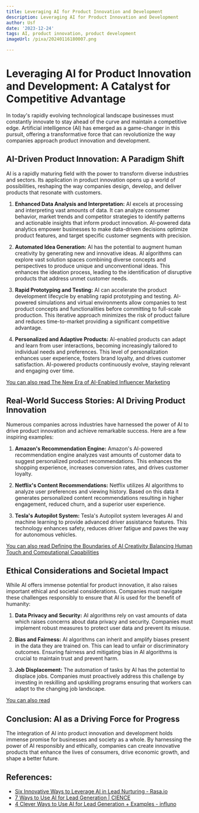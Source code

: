 ```yaml
---
title: Leveraging AI for Product Innovation and Development
description: Leveraging AI for Product Innovation and Development
author: Usf
date: '2023-12-24'
tags: AI, product innovation, product development
imageUrl: /pixa/20240116180007.png

---
```

# Leveraging AI  for Product Innovation and Development: A Catalyst for Competitive Advantage

In today's rapidly evolving technological landscape businesses must constantly innovate to stay  ahead of the curve  and maintain a competitive  edge. Artificial intelligence (AI)  has emerged as  a game-changer in this pursuit, offering a transformative force  that can revolutionize the way companies approach product  innovation and development.

## AI-Driven Product Innovation: A Paradigm Shift

AI  is  a rapidly maturing field with the power to transform diverse industries and sectors. Its application in product innovation opens up a world of possibilities, reshaping the way companies design, develop, and deliver products that resonate with customers.

1. **Enhanced Data Analysis and  Interpretation:** AI  excels at processing and interpreting vast  amounts of data. It can analyze consumer behavior, market  trends and competitor strategies to identify patterns and actionable insights that inform product innovation. AI-powered data analytics empower businesses to make data-driven decisions optimize product features, and  target specific customer segments  with precision.

2. **Automated Idea  Generation:** AI has the potential to augment human creativity by generating new and innovative ideas. AI algorithms can  explore  vast  solution spaces combining diverse concepts and  perspectives to produce unique and unconventional  ideas. This enhances the ideation process, leading to the  identification of disruptive products that address unmet customer  needs.

3. **Rapid Prototyping and Testing:** AI can  accelerate the product development lifecycle by enabling rapid prototyping and testing. AI-powered simulations and virtual environments allow companies to test product concepts  and functionalities before committing to full-scale production. This iterative approach minimizes the risk of product failure and reduces time-to-market providing a significant competitive advantage.

4.  **Personalized and Adaptive Products:**  AI-enabled products can adapt and  learn from user interactions, becoming increasingly tailored to individual needs  and preferences. This level of  personalization enhances user experience, fosters brand loyalty, and drives customer satisfaction. AI-powered products continuously evolve, staying relevant and engaging over time.

[You can also read The  New Era of AI-Enabled Influencer Marketing](The%20New%20Era%20of%20AI-Enabled%20Influencer%20Marketing)


## Real-World Success Stories: AI Driving Product Innovation

Numerous companies across industries have harnessed the power of AI  to drive product innovation and achieve remarkable  success. Here are a few  inspiring examples:

1. **Amazon's Recommendation Engine:** Amazon's AI-powered recommendation engine  analyzes vast amounts of customer  data to suggest personalized product recommendations. This enhances the shopping experience, increases conversion rates, and drives customer loyalty.

2. **Netflix's Content Recommendations:** Netflix utilizes AI algorithms to analyze user preferences and viewing history. Based on  this data it generates personalized content recommendations resulting in higher engagement, reduced churn, and a superior  user experience.

3. **Tesla's Autopilot System:**  Tesla's Autopilot system leverages AI and machine learning  to provide advanced driver assistance features. This technology enhances  safety, reduces driver fatigue  and paves the way for autonomous vehicles.

[You can  also  read Defining the Boundaries of AI Creativity Balancing  Human Touch and Computational Capabilities](Defining%20the%20Boundaries%20of%20AI%20Creativity%20Balancing%20Human%20Touch%20and%20Computational%20Capabilities)


## Ethical Considerations and  Societal  Impact

While AI offers immense potential  for product innovation, it also raises important ethical and societal considerations. Companies must navigate these challenges responsibly  to ensure  that AI is used for  the benefit of humanity:

1. **Data Privacy and Security:** AI algorithms rely  on vast amounts of data which raises concerns about data privacy and  security.  Companies  must implement robust measures to protect user data and prevent its misuse.

2. **Bias and Fairness:** AI algorithms can inherit and amplify biases present in the data they are trained  on. This can lead to unfair or discriminatory outcomes. Ensuring fairness and mitigating bias in AI algorithms is crucial to maintain trust and prevent harm.

3.  **Job Displacement:** The automation of  tasks by AI has the potential to displace jobs. Companies must proactively address this  challenge by investing in reskilling and upskilling programs ensuring that workers can adapt to the changing job landscape.

[You can also read ]()


## Conclusion: AI as a Driving Force for Progress

The  integration of AI into product innovation and development holds immense promise for businesses and society as a whole. By harnessing the power of AI responsibly and  ethically, companies can create innovative  products that enhance the  lives of consumers, drive economic  growth,  and shape a better future.

## References:
- [Six Innovative Ways to Leverage AI in Lead Nurturing - Rasa.io](https://rasa.io/pushing-send/ways-to-leverage-ai-in-lead-nurturing/)
- [7 Ways to Use AI for Lead Generation | CIENCE](https://www.cience.com/blog/ai-for-lead-generation)
- [4 Clever Ways to Use AI for Lead Generation + Examples - influno](https://influno.com/ai-for-lead-generation/)
